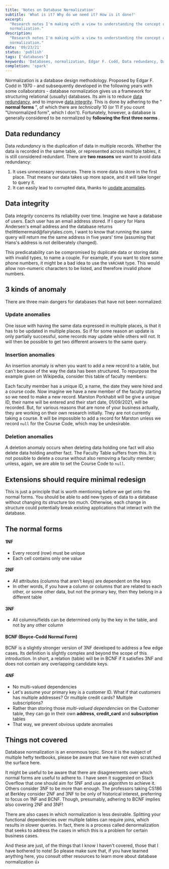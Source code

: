 ```yaml
---
title: 'Notes on Database Normalization'
subtitle: 'What is it? Why do we need it? How is it done?'
excerpt:
  "Research notes I'm making with a view to understanding the concept of database
  normalization."
description:
  "Research notes I'm making with a view to understanding the concept of database
  normalization."
date: '09/23/21'
status: 'publish'
tags: ['databases']
keywords: 'Databases, normalization, Edgar F. Codd, Data redundancy, Data integrity'
completion: 'spark'
---
```


<p>
  <Dropcap>Normalization</Dropcap> is a database design methodology. Proposed by Edgar F.
  Codd in 1970 - and subsequently developed in the following years with some collaborators
  - database normalization gives us a framework for structuring relational (usually)
  databases. Its aim is to reduce <a href="#data-redundancy">data redundancy</a>, and to
  improve <a href="#data-integrity">data integrity</a>. This is done by adhering to the "
  <strong>normal forms</strong>
  ", of which there are <em>technically</em> 10 (or 11 if you count "Unnormalized form", which
  I don't). Fortunately, however, a database is generally considered to be normalized by <strong>
    following the first three norms
  </strong>.
</p>

## Data redundancy

Data _redundancy_ is the duplication of data in multiple records. Whether the data is
recorded in the same table, or represented across multiple tables, it is still considered
redundant. There are **two reasons** we want to avoid data redundancy:

1. It uses unnecessary resources. There is more data to store in the first place. That
   means our data takes up more space, and it will take longer to query it.
2. It can easily lead to corrupted data, thanks to <a href="#update-anomalies">update
   anomalies</a>.

## Data integrity

Data _integrity_ concerns its reliability over time. Imagine we have a database of users.
Each user has an email address stored. If I query for Hans Andersen's email address and
the database returns thelittlemermaid<span>@</span>fairytales.com, I want to know that
running the same query will return me the same address in five years' time (assuming that
Hans's address is not deliberately changed).

This predicatability can be compromised by duplicate data or storing data with invalid
types, to name a couple. For example, if you want to store some phone numbers, it might be
a bad idea to use the `VARCHAR` type. This would allow non-numeric characters to be
listed, and therefore invalid phone numbers.

## 3 kinds of anomaly

There are three main dangers for databases that have not been normalized:

### Update anomalies

One issue with having the same data expressed in multiple places, is that it has to be
updated in multiple places. So if for some reason an update is only partially successful,
some records may update while others will not. It will then be possible to get two
different answers to the same query.

### Insertion anomalies

An insertion anomaly is when you want to add a new record to a table, but can't because of
the way the data has been structured. To repurpose the example given on Wikipedia,
consider this table of faculty members:

<FacultyTable />

Each faculty member has a unique ID, a name, the date they were hired and a course code.
Now imagine we have a new member of the faculty starting so we need to make a new record.
Marston Porkhabit will be give a unique ID, their name will be entered and their start
date, 01/09/2021, will be recorded. But, for various reasons that are none of your
business actually, they are working on their own research initially. They are not
currently taking a course. It will be impossible to add a record for Marston unless we
record `null` for the Course Code, which may be undesirable.

### Deletion anomalies

A deletion anomaly occurs when deleting data holding one fact will also delete data
holding another fact. The Faculty Table suffers from this. It is not possible to delete a
course without also removing a faculty member; unless, again, we are able to set the
Course Code to `null`.

## Extensions should require minimal redesign

This is just a principle that is worth mentioning before we get onto the normal forms. You
should be able to add new types of data to a database without changing its structure too
much. Otherwise, each change in structure could potentially break existing applications
that interact with the database.

## The normal forms

#### 1NF

- Every record (row) must be unique
- Each cell contains only one value

#### 2NF

- All attributes (columns that aren't keys) are dependent on the keys
- In other words, if you have a column or columns that are related to each other, or some
  other data, but not the primary key, then they belong in a different table

#### 3NF

- All columns/fields can be determined only by the key in the table, and not by any other
  column

#### BCNF (Boyce-Codd Normal Form)

BCNF is a slightly stronger version of 3NF developed to address a few edge cases. Its
definition is slightly complex and beyond the scope of this introduction. In short, a
relation (table) will be in BCNF if it satisfies 3NF and does not contain any overlapping
candidate keys.

#### 4NF

- No multi-valued dependencies
- Let's assume your primary key is a customer ID. What if that customers has multiple
  addresses? Or multiple credit cards? Multiple subscriptions?
- Rather than storing those _multi-valued dependencies_ on the Customer table, they can go
  in their own **address**, **credit_card** and **subscription** tables
- That way, we prevent obvious update anomalies

## Things not covered

Database normalization is an enormous topic. Since it is the subject of multiple hefty
textbooks, please be aware that we have not even scratched the surface here.

It might be useful to be aware that there are disagreements over which normal forms are
useful to adhere to. I have seen it suggested on Stack Overflow that one should aim for
5NF and use an algorithm to achieve it. Others consider 3NF to be more than enough. The
professors taking CS186 at Berkley consider 2NF and 3NF to be only of historical interest,
preferring to focus on 1NF and BCNF. Though, presumably, adhering to BCNF implies also
covering 2NF and 3NF!

There are also cases in which normalization is less desirable. Splitting your functional
dependencies over multiple tables can require joins, which results in slower queries. In
fact, there is a process called denormalization that seeks to address the cases in which
this is a problem for certain business cases.

And these are just, of the things that I know I haven't covered, those that I have
bothered to note! So please make sure that, if you have learned anything here, you consult
other resources to learn more about database normalization 👍
